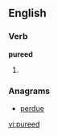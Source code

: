 ==English==
===Verb===
'''pureed'''
# {{past of|[[puree]]}}

===Anagrams===
* {{alphagram|deepru}} [[perdue#English|perdue]]
[[vi:pureed]]